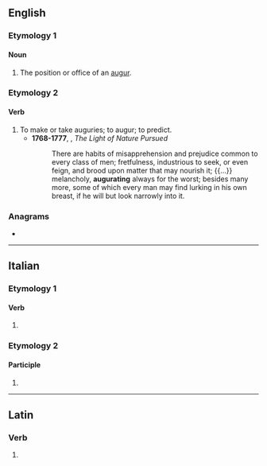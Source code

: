 ==English==

===Etymology 1===
{{suffix|en|augur|ate}}

====Noun====
{{en-noun}}

# The position or office of an [[augur]].
#: {{quote-book|en|year=1865|author={{w|Charles Merivale}}|title=History of the Romans Under the Empire|url=https://books.google.com/books?id=JbvkZeixCPEC&pg=PA108&dq=Merivale+%22augurate%22&hl=en&sa=X&ved=0ahUKEwiNherRvo3eAhUBVt8KHalJDckQ6AEIKTAA#v=onepage&q=Merivale%20%22augurate%22&f=false|text=...we cannot wonder that the emperor allowed him to enjoy no higher distinction than the formal dignity of the '''Augurate''', in which he carefully makred the degrees of his esteem...}}

===Etymology 2===

====Verb====
{{en-verb}}

# To make or take auguries; to augur; to predict.
#* '''1768-1777''', {{w|Abraham Tucker}}, ''The Light of Nature Pursued''
#*: There are habits of misapprehension and prejudice common to every class of men; fretfulness, industrious to seek, or even feign, and brood upon matter that may nourish it; {{...}} melancholy, '''augurating''' always for the worst; besides many more, some of which every man may find lurking in his own breast, if he will but look narrowly into it.

===Anagrams===
* {{anagrams|en|a=aaegrtuu|Gautreau}}

----

==Italian==

===Etymology 1===

====Verb====
{{head|it|verb form}}

# {{inflection of|it|augurare||2|p|pres|indc|;|2|p|impr}}

===Etymology 2===

====Participle====
{{head|it|past participle form|g=f-p}}

# {{feminine plural of|it|augurato}}

----

==Latin==

===Verb===
{{la-verb-form|augurāte}}

# {{inflection of|la|augurō||2|p|pres|actv|impr}}